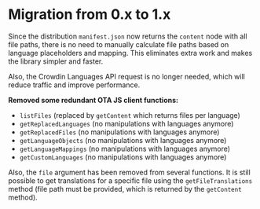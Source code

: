 # Migration from 0.x to 1.x

Since the distribution `manifest.json` now returns the `content` node with all file paths, there is no need to manually calculate file paths based on language placeholders and mapping. This eliminates extra work and makes the library simpler and faster.

Also, the Crowdin Languages API request is no longer needed, which will reduce traffic and improve performance.

**Removed some redundant OTA JS client functions:**

- `listFiles` (replaced by `getContent` which returns files per language)
- `getReplacedLanguages` (no manipulations with languages anymore)
- `getReplacedFiles` (no manipulations with languages anymore)
- `getLanguageObjects` (no manipulations with languages anymore)
- `getLanguageMappings` (no manipulations with languages anymore)
- `getCustomLanguages` (no manipulations with languages anymore)

Also, the `file` argument has been removed from several functions. It is still possible to get translations for a specific file using the `getFileTranslations` method (file path must be provided, which is returned by the `getContent` method).
